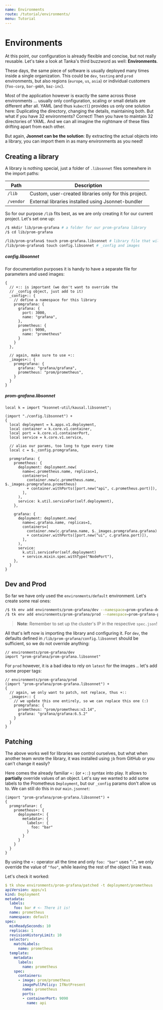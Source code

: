 ```yaml
---
name: Environments
route: /tutorial/environments/
menu: Tutorial
---
```


# Environments

At this point, our configuration is already flexible and concise, but not
really reusable. Let's take a look at Tanka's third buzzword as well: **Environments**.

These days, the same piece of software is usually deployed many times inside a
single organization. This could be `dev`, `testing` and `prod` environments, but
also regions (`europe`, `us`, `asia`) or individual customers (`foo-corp`,
`bar-gmbh`, `baz-inc`).

Most of the application however is exactly the same across those environments ...
usually only configuration, scaling or small details are different after all.
YAML (and thus `kubectl`) provides us only one solution here: Duplicating the
directory, changing the details, maintaining both. But what if you have 32
environments? Correct! Then you have to maintain 32 directories of YAML. And we can all
imagine the nightmare of these files drifting apart from each other.

But again, **Jsonnet can be the solution**: By extracting the actual objects
into a library, you can import them in as many environments as you need!

## Creating a library

A library is nothing special, just a folder of `.libsonnet` files somewhere in the import paths:

| Path      | Description                                           |
| --------- | ----------------------------------------------------- |
| `/lib`    | Custom, user-created libraries only for this project. |
| `/vendor` | External libraries installed using Jsonnet-bundler    |

So for our purpose `/lib` fits best, as we are only creating it for our current
project. Let's set one up:

```bash
/$ mkdir lib/prom-grafana # a folder for our prom-grafana library
/$ cd lib/prom-grafana

/lib/prom-grafana$ touch prom-grafana.libsonnet # library file that will be imported
/lib/prom-grafana$ touch config.libsonnet # _config and images
```

##### config.libsonnet

For documentation purposes it is handy to have a separate file for parameters and used images:

```jsonnet
{
  // +:: is important (we don't want to override the
  // _config object, just add to it)
  _config+:: {
    // define a namespace for this library
    promgrafana: {
      grafana: {
        port: 3000,
        name: "grafana",
      },
      prometheus: {
        port: 9090,
        name: "prometheus"
      }
    }
  },

  // again, make sure to use +::
  _images+:: {
    promgrafana: {
      grafana: "grafana/grafana",
      prometheus: "prom/prometheus",
    }
  }
}
```

##### prom-grafana.libsonnet

```jsonnet
local k = import "ksonnet-util/kausal.libsonnet";

(import "./config.libsonnet") +
{
  local deployment = k.apps.v1.deployment,
  local container = k.core.v1.container,
  local port = k.core.v1.containerPort,
  local service = k.core.v1.service,

  // alias our params, too long to type every time
  local c = $._config.promgrafana,

  promgrafana: {
    prometheus: {
      deployment: deployment.new(
        name=c.prometheus.name, replicas=1,
        containers=[
          container.new(c.prometheus.name, $._images.promgrafana.prometheus)
          + container.withPorts([port.new("api", c.prometheus.port)]),
        ],
      ),
      service: k.util.serviceFor(self.deployment),
    },

    grafana: {
      deployment: deployment.new(
        name=c.grafana.name, replicas=1,
        containers=[
          container.new(c.grafana.name, $._images.promgrafana.grafana)
          + container.withPorts([port.new("ui", c.grafana.port)]),
        ],
      ),
      service: 
        k.util.serviceFor(self.deployment)
        + service.mixin.spec.withType("NodePort"),
    },
  }
}
```

## Dev and Prod

So far we have only used the `environments/default` environment. Let's create some real ones:

```bash
/$ tk env add environments/prom-grafana/dev --namespace=prom-grafana-dev # one for dev ...
/$ tk env add environments/prom-grafana/prod --namespace=prom-grafana-prod # and one for prod
```

> **Note**: Remember to set up the cluster's IP in the respective `spec.json`!

All that's left now is importing the library and configuring it. For `dev`, the defaults defined in `/lib/prom-grafana/config.libsonnet` should be sufficient, so we do not override anything:

```jsonnet
// environments/prom-grafana/dev
import "prom-grafana/prom-grafana.libsonnet"
```

For `prod` however, it is a bad idea to rely on `latest` for the images .. let's
add some proper tags:

```jsonnet
// environments/prom-grafana/prod
(import "prom-grafana/prom-grafana.libsonnet") +
{
  // again, we only want to patch, not replace, thus +::
  _images+:: {
    // we update this one entirely, so we can replace this one (:)
    promgrafana: {
      prometheus: "prom/prometheus:v2.14",
      grafana: "grafana/grafana:6.5.2"
    }
  }
}
```

## Patching

The above works well for libraries we control ourselves, but what when another
team wrote the library, it was installed using `jb` from GitHub or you can't
change it easily?

Here comes the already familiar `+:` (or `+::`) syntax into play. It allows to
**partially** override values of an object. Let's say we wanted to add some labels to the Prometheus `Deployment`, but our `_config` params don't allow us to. We can still do this in our `main.jsonnet`:

```jsonnet
(import "prom-grafana/prom-grafana.libsonnet") +
{
  promgrafana+: {
    prometheus+: {
      deployment+: {
        metadata+: {
          labels+: {
            foo: "bar"
          }
        }
      }
    }
  }
}
```

By using the `+:` operator all the time and only `foo: "bar"` uses "`:`", we only
override the value of `"foo"`, while leaving the rest of the object like it was.

Let's check it worked:

```yaml
$ tk show environments/prom-grafana/patched -t deployment/prometheus
apiVersion: apps/v1
kind: Deployment
metadata:
  labels:
    foo: bar # <- There it is!
  name: prometheus
  namespace: default
spec:
  minReadySeconds: 10
  replicas: 1
  revisionHistoryLimit: 10
  selector:
    matchLabels:
      name: prometheus
  template:
    metadata:
      labels:
        name: prometheus
    spec:
      containers:
      - image: prom/prometheus
        imagePullPolicy: IfNotPresent
        name: prometheus
        ports:
        - containerPort: 9090
          name: api
```


<TutorialButtons prev="/tutorial/k-lib"></TutorialButtons>
